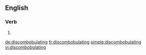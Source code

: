 ==English==

===Verb===
{{head|en|present participle}}

# {{present participle of|discombobulate|lang=en}}

[[de:discombobulating]]
[[fr:discombobulating]]
[[simple:discombobulating]]
[[vi:discombobulating]]
